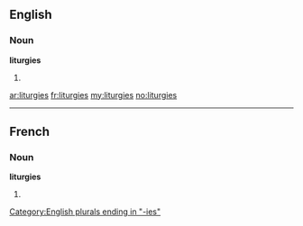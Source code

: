 ==English==

===Noun===
'''liturgies'''

# {{plural of|[[liturgy]]}}

[[Category:English plurals ending in "-ies"]]

[[ar:liturgies]]
[[fr:liturgies]]
[[my:liturgies]]
[[no:liturgies]]

----
==French==

===Noun===
'''liturgies''' {{f}}

# {{plural of|[[liturgie]]|lang=fr}}
{{rfc-auto}}